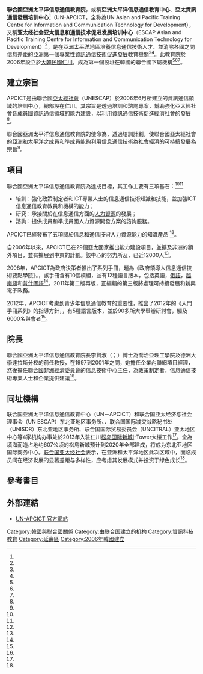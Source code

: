 {{noteTA
|1=zh-hans:信息; zh-hant:資訊;
}}
{{Infobox United Nations
| name = 聯合國亞洲太平洋信息通信教育院
| type =  [[:Category:由聯合國建立的機構|联合国机构]] - 区域性职能部门
| acronyms = APCICT - ESCAP
| head = 院長 李賢淑博士（2006年至今）
| status = 運作中
|headquarters = {{flagicon|ROK}} [[大韓民國|大韓民國]][[仁川廣域市|仁川廣域市]]
| established = 2006年
| website = {{URL|http://www.unapcict.org/}}
| parent = [[联合国亚洲及太平洋经济社会委员会|联合国亚洲及太平洋经济社会委员会]]（[[ESCAP|ESCAP]]）
}}
'''聯合國亞洲太平洋信息通信教育院'''，或稱'''亞洲太平洋信息通信教育中心'''、'''亞太資訊通信發展培訓中心'''<REF name="星洲日報"/>（UN-APCICT，全称為UN Asian and Pacific Training Centre for Information and Communication Technology for Development），又稱'''亚太经社会亚太信息和通信技术促进发展培训中心'''（ESCAP Asian and Pacific Training Centre for Information and Communication Technology for Development）<REF name="联合国新闻"/>，是在[[亞洲|亞洲]][[太平洋|太平洋]]地區培養信息通信技術人才、並消除各國之間信息差距的亞洲第一個專業性[[資訊通信技術促進發展|資訊通信技術促進發展]]教育機關<REF name=" 关于仁川 新闻杂志"/><REF name="G/29/2006"/>。此教育院於2006年設立於[[大韓民國|大韓民國]][[仁川|仁川]]，成為第一個設址在韓國的聯合國下屬機構<REF name="Korea Policy Review"/><ref name="koreaherald"/><REF name="Korea.net"/>。

==建立宗旨==
APCICT是由聯合國[[亞太經社會|亞太經社會]]（UNESCAP）於2006年6月所建立的資訊通信領域的培訓中心，總部設在仁川。其宗旨是透過培訓和諮詢專案，幫助強化亞太經社會各成員國資訊通信領域的能力建設，以利用資訊通信技術促進經濟社會的發展<REF name="星洲日報"/>。

聯合國亞洲太平洋信息通信教育院的使命為，透過培訓計劃，使聯合國亞太經社會的亞洲和太平洋之成員和準成員能夠利用信息通信技術為社會經濟的可持續發展為宗旨<ref name="APCICT Mission and Programme"/>。

==項目==
聯合國亞洲太平洋信息通信教育院為達成目標，其工作主要有三項基石：<ref name="APCICT Mission and Programme"/><ref name="koreaherald"/>
* 培訓：強化政策制定者和ICT專業人士的信息通信技術知識和技能，並加強ICT信息通信教育教員和機構的能力；
* 研究：承接關於在信息通信方面的[[人力資源|人力資源]]的發展；
* 諮詢：提供成員和準成員國人力資源開發方案的諮詢服務。

APCICT已經發布了五項關於信息和通信技術人力資源能力的知識產品
<REF name="United Nations2010"/>。

自2006年以來，APCICT已在29個亞太國家推出能力建設項目，並擴及非洲的額外項目，並有擴展到中東的計劃。該中心的努力所及，已近12000人<REF name="KatzBerry2014"/>。

2008年，APCICT為政府決策者推出了系列手冊，題為《政府領導人信息通信技術要點學院》。{{as of|2014}}，該手冊含有10個模組，並有12種語言版本，包括英語，[[俄語|俄語]]，[[越南語|越南語]]和[[普什圖語|普什圖語]]<ref name="koreaherald"/>。2011年第二版再版，正編輯的第三版將處理可持續發展和新興電子政務。

2012年，APCICT考慮到青少年信息通信教育的重要性，推出了2012年的《入門手冊系列》的指導方針，{{as of|2014}}，有5種語言版本，並於90多所大學舉辦研討會，觸及6000名與會者<ref name="koreaherald"/>。 

==院長==
聯合國亞洲太平洋信息通信教育院長李賢淑（{{lang|ko|이현숙}}；{{lang|en|Hyeun-Suk Rhee}}）博士為喬治亞理工學院及德洲大學達拉斯分校的前任教授，在1997到2001年之間，她擔任企業內聯網項目經理，然後擔任[[聯合國非洲經濟委員會|聯合國非洲經濟委員會]]的信息技術中心主任，為政策制定者，信息通信技術專業人士和企業提供建議<ref name="koreaherald"/>。

==同址機構==
联合国亚洲太平洋信息通信教育中心（UN－APCICT）和联合国亚太经济与社会理事会（UN ESCAP）东北亚地区事务所、、联合国国际减灾战略秘书处（UNISDR）东北亚地区事务所、联合国国际贸易委员会（UNCITRAL）亚太地区中心等4家机构办事处於2013年入驻仁川[[松島國際都市|松岛国际新城]]I-Tower大楼工作<REF name="韩国联合通讯社"/>。全為填海而造占地约607公顷的松島新城预计到2020年全部建成，将成为东北亚地区国际商务中心。[[联合国亚太经社会|联合国亚太经社会]]表示，在亚洲和太平洋地区此次区域中，面临成员间在经济发展的显著差距与多样性，应考虑其发展模式并投资于绿色成长<ref name="联合国新闻"/>。

==參考書目==
{{reflist| refs=
<ref name="联合国新闻">{{cite news|title=四家联合国机构落户韩国仁川松岛国际新城|url=http://www.un.org/chinese/News/story.asp?newsID=19914|date=2013年5月31日|language=zh}}</ref>

<ref name=" 关于仁川 新闻杂志">{{cite web| url=http://chinese.incheon.go.kr/posts/814/4703?rnum=7&curPage=2|title=诚招参加UN APCICT研讨会的大学生|publisher= 仁川广域市}}</ref>

<ref name ="G/29/2006">{{cite web|url=http://www.unapcict.org/news/opening|author=United Nations Information Services|date=2006-06-16|title=Asia's First Training Centre for Information Communication Technology for Development Opens in the Republic Of Korea|access-date=2015-11-15|archive-url=https://web.archive.org/web/20151117024626/http://www.unapcict.org/news/opening|archive-date=2015-11-17|dead-url=yes}}</ref>

<ref name="Korea Policy Review">{{cite journal|journal=Korea Policy Review| url=http://books.google.com/books?id=_1WOAAAAMAAJ |year=2007|publisher=Korean Overseas Information Service|language=en|quote=The first U.N. organization to be based in Korea, APCICT was founded by the ESCAP in June 2006. The foundation of the APCICT was supported by the Incheon city government and the Ministry of Information and Communication. | volume=3|issue=1-6|title=Information Minister Bob Attends U.N.}}</ref>

<ref name="Korea.net">{{cite web| author=蔡顺姬|url=http://chinese.korea.net/NewsFocus/Policies/view?articleId=80946|title=韩国率先推进的第一个国际机构-亚洲森林合作组织|website=Korea.net|publisher= Global Communication and Contents Division, Korea Government|quote=2006年6月16日，仁川松岛开设的亚洲太平洋信息通信教育中心（UN－APCICT）是在韩国设立的第一个联合国属下机构。APCICT是联合国亚太经社(UNESCAP)成员国全体一致同意的，消除62个会员国间网络与电信技术（ICT）人力资源开发及信息沟的ICT专门教育训练机构。  APCICT已经培训出包括亚太地区国家ICT领域高层公务员在内，共40个国家的1，600名学生。尤其是对21个发展中国家有关人士进行问卷调查，并且听取专家意见后制定的教育节目（Academy of ICT Essentials for Government Leaders）被纳入到非礼宾政府高层公务员的升级考试，蒙古、阿富汗、印度尼西亚、亚美尼亚等国家也把该节目翻译成自己国家语言后用于教育。- See more at: http://chinese.korea.net/NewsFocus/Policies/view?articleId=80946#sthash.6YFuQqOy.dpuf}}</ref>

<ref name="星洲日報">{{cite news|title=[Herald Interview] Bridging digital divide in Asia-Pacific|url=http://www.camsinchew.com/node/16147|date= 2010-03-12|newspaper=星洲日報|language=zh}}</ref>

<ref name="koreaherald">{{cite news|title=培訓信息和通訊官員|url=http://www.koreaherald.com/view.php?ud=20140511000357|date=  2014-05-11|newspaper=Korea Herald|language=en}}</ref>

<ref name="APCICT Mission and Programme">{{cite web | url=http://www.unapcict.org/aboutus/programmes | title=APCICT Mission and Programme | publisher=APCICT | access-date=2015-11-17 | archive-url=https://web.archive.org/web/20151118040526/http://www.unapcict.org/aboutus/programmes | archive-date=2015-11-18 | dead-url=yes }}</ref>

<ref name="United Nations2010">{{cite book|author=United Nations|title=Regional Progress and Strategies Towards Building the Information Society in Asia and the Pacific|url=http://books.google.com/books?id=Is0cBlRjDpMC&pg=PA10|year=2010|publisher=United Nations Publications ICTY|language=en|isbn=978-92-1-120599-2|page=10|quote=APCICT has released five important knowledge products on ICT human resources capacity. ...}}</ref>

<ref name="KatzBerry2014">{{cite book|author1=Raul L. Katz|author2=Taylor A. Berry|title=Driving Demand for Broadband Networks and Services|url=http://books.google.com/books?id=zDsqBAAAQBAJ&pg=PA107|date=1 January 2014|publisher=Springer|language=en|isbn=978-3-319-07197-8|page=107|quote=Since 2006, APCICT has rolled out capacity building programs in 29 countries throughout the region as well as additional programs in Africa with plans to extend to the Middle East. The Center's efforts have reached nearly 12,000 individuals }}</ref>

<ref name="韩国联合通讯社">{{cite web| date=2013-05-31 |author=tongkun94@yna.co.kr |url=http://chinese.yonhapnews.co.kr/allheadlines/2013/05/31/0200000000ACK20130531002100881.HTML |title=多个联合国机构办事处落户仁川松岛I-Tower大楼|website=韩联网|publisher=韩国联合通讯社|quote=联合国亚太经济与社会理事会(UN ESCAP)东北亚地区事务所、联合国亚洲太平洋信息通信教育中心(UN－APCICT)、联合国国际减灾战略秘书处（UNISDR）东北亚地区事务所、联合国国际贸易委员会（UNCITRAL）亚太地区中心等4家机构的办事处近日完成了入驻工作}}</ref>
}}

==外部連結==
* [http://www.unapcict.org/ UN-APCICT 官方網站] {{Wayback|url=http://www.unapcict.org/ |date=20151224114943 }}

[[Category:韓國與聯合國關係|Category:韓國與聯合國關係]]
[[Category:由联合国建立的机构|Category:由联合国建立的机构]]
[[Category:資訊科技教育|Category:資訊科技教育]]
[[Category:延壽區|Category:延壽區]]
[[Category:2006年韓國建立|Category:2006年韓國建立]]